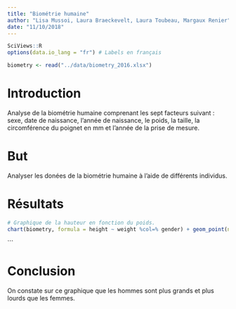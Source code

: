 ```yaml
---
title: "Biométrie humaine"
author: "Lisa Mussoi, Laura Braeckevelt, Laura Toubeau, Margaux Renier"
date: "11/10/2018"
---
```


```r
SciViews::R
options(data.io_lang = "fr") # Labels en français
```


```r
biometry <- read("../data/biometry_2016.xlsx")

```



# Introduction

Analyse de la biométrie humaine comprenant les sept facteurs suivant : sexe, date de naissance, l'année de naissance, le poids, la taille, la circomférence du poignet en mm et l'année de la prise de mesure.

# But

Analyser les donées de la biométrie humaine à l'aide de différents individus.

# Résultats
```r
# Graphique de la hauteur en fonction du poids.
chart(biometry, formula = height ~ weight %col=% gender) + geom_point(na.rm = TRUE)
```

```

# Conclusion

On constate sur ce graphique que les hommes sont plus grands et plus lourds que les femmes.  
